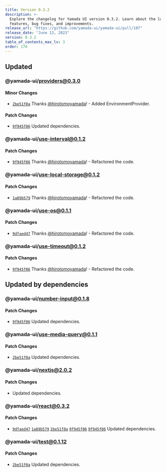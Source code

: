 ```yaml
---
title: Version 0.3.2
description: >-
  Explore the changelog for Yamada UI version 0.3.2. Learn about the latest
  features, bug fixes, and improvements.
release_url: "https://github.com/yamada-ui/yamada-ui/pull/107"
release_date: "June 13, 2023"
version: 0.3.2
table_of_contents_max_lv: 3
order: 170
---
```


## Updated

### @yamada-ui/providers@0.3.0

#### Minor Changes

- [`2be51f0a`](https://github.com/hirotomoyamada/yamada-ui/commit/2be51f0a02196aeda977a7cf3ccc475cee391752) Thanks [@hirotomoyamada](https://github.com/hirotomoyamada)! - Added EnvironmentProvider.

#### Patch Changes

- [`9f945f06`](https://github.com/hirotomoyamada/yamada-ui/commit/9f945f06ea1bf7c389053e84fb4d0d45bc3ce6e0) Updated dependencies.

### @yamada-ui/use-interval@0.1.2

#### Patch Changes

- [`9f945f06`](https://github.com/hirotomoyamada/yamada-ui/commit/9f945f06ea1bf7c389053e84fb4d0d45bc3ce6e0) Thanks [@hirotomoyamada](https://github.com/hirotomoyamada)! - Refactored the code.

### @yamada-ui/use-local-storage@0.1.2

#### Patch Changes

- [`1a89b579`](https://github.com/hirotomoyamada/yamada-ui/commit/1a89b579a03d225eceb3ec80d66bcd4135a298b1) Thanks [@hirotomoyamada](https://github.com/hirotomoyamada)! - Refactored the code.

### @yamada-ui/use-os@0.1.1

#### Patch Changes

- [`9dfaed47`](https://github.com/hirotomoyamada/yamada-ui/commit/9dfaed476bf642a62de0d30f5a3f24999858099f) Thanks [@hirotomoyamada](https://github.com/hirotomoyamada)! - Refactored the code.

### @yamada-ui/use-timeout@0.1.2

#### Patch Changes

- [`9f945f06`](https://github.com/hirotomoyamada/yamada-ui/commit/9f945f06ea1bf7c389053e84fb4d0d45bc3ce6e0) Thanks [@hirotomoyamada](https://github.com/hirotomoyamada)! - Refactored the code.

## Updated by dependencies

### @yamada-ui/number-input@0.1.8

#### Patch Changes

- [`9f945f06`](https://github.com/hirotomoyamada/yamada-ui/commit/9f945f06ea1bf7c389053e84fb4d0d45bc3ce6e0) Updated dependencies.

### @yamada-ui/use-media-query@0.1.1

#### Patch Changes

- [`2be51f0a`](https://github.com/hirotomoyamada/yamada-ui/commit/2be51f0a02196aeda977a7cf3ccc475cee391752) Updated dependencies.

### @yamada-ui/nextjs@2.0.2

#### Patch Changes

- Updated dependencies.

### @yamada-ui/react@0.3.2

#### Patch Changes

- [`9dfaed47`](https://github.com/hirotomoyamada/yamada-ui/commit/9dfaed476bf642a62de0d30f5a3f24999858099f) [`1a89b579`](https://github.com/hirotomoyamada/yamada-ui/commit/1a89b579a03d225eceb3ec80d66bcd4135a298b1) [`2be51f0a`](https://github.com/hirotomoyamada/yamada-ui/commit/2be51f0a02196aeda977a7cf3ccc475cee391752) [`9f945f06`](https://github.com/hirotomoyamada/yamada-ui/commit/9f945f06ea1bf7c389053e84fb4d0d45bc3ce6e0) [`9f945f06`](https://github.com/hirotomoyamada/yamada-ui/commit/9f945f06ea1bf7c389053e84fb4d0d45bc3ce6e0) Updated dependencies.

### @yamada-ui/test@0.1.12

#### Patch Changes

- [`2be51f0a`](https://github.com/hirotomoyamada/yamada-ui/commit/2be51f0a02196aeda977a7cf3ccc475cee391752) Updated dependencies.
